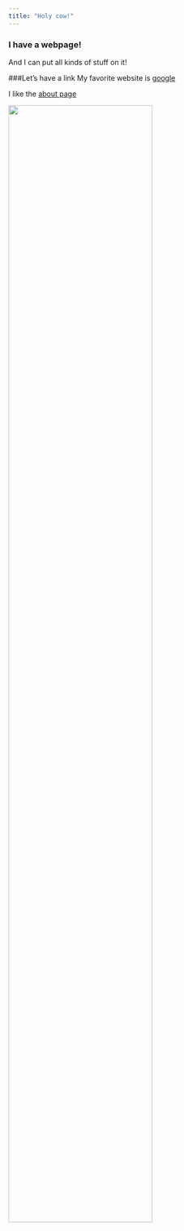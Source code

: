 ```yaml
---
title: "Holy cow!"
---
```


### I have a webpage!

And I can put all kinds of stuff on it!


###Let's have a link
My favorite website is [google](https://www.google.com/)

I like the [about page](about.html)


<img src="images/mycat.png" style="width:75%">